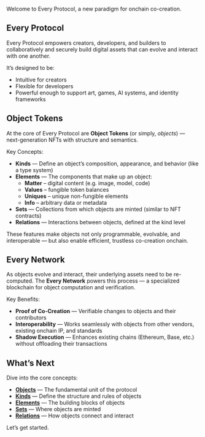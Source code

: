 Welcome to Every Protocol, a new paradigm for onchain co-creation.

## Every Protocol

Every Protocol empowers creators, developers, and builders to collaboratively and securely build digital assets that can evolve and interact with one another.

It’s designed to be:
- Intuitive for creators
- Flexible for developers
- Powerful enough to support art, games, AI systems, and identity frameworks

## Object Tokens

At the core of Every Protocol are **Object Tokens** (or simply, *objects*) — next-generation NFTs with structure and semantics.

Key Concepts:
- **Kinds** — Define an object’s composition, appearance, and behavior (like a type system)
- **Elements** — The components that make up an object:
  - **Matter** – digital content (e.g. image, model, code)
  - **Values** – fungible token balances
  - **Uniques** – unique non-fungible elements
  - **Info** – arbitrary data or metadata
- **Sets** — Collections from which objects are minted (similar to NFT contracts)
- **Relations** — Interactions between objects, defined at the kind level

These features make objects not only programmable, evolvable, and interoperable — but also enable efficient, trustless co-creation onchain.

## Every Network

As objects evolve and interact, their underlying assets need to be re-computed. The **Every Network** powers this process — a specialized blockchain for object computation and verification.

Key Benefits:
- **Proof of Co-Creation** — Verifiable changes to objects and their contributors
- **Interoperability** — Works seamlessly with objects from other vendors, existing onchain IP, and standards
- **Shadow Execution** — Enhances existing chains (Ethereum, Base, etc.) without offloading their transactions

## What’s Next

Dive into the core concepts:
- [**Objects**](/concepts/objects) — The fundamental unit of the protocol
- [**Kinds**](/concepts/kinds) — Define the structure and rules of objects
- [**Elements**](/concepts/elements) — The building blocks of objects
- [**Sets**](/concepts/sets) — Where objects are minted
- [**Relations**](/concepts/relations) — How objects connect and interact

Let’s get started.

